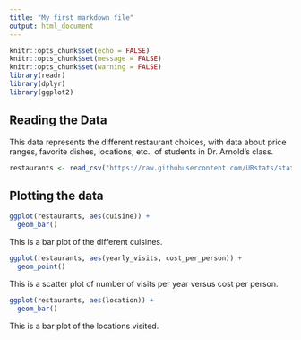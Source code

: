 ---
title: "My first markdown file"
output: html_document
---

```{r setup, include=FALSE}
knitr::opts_chunk$set(echo = FALSE)
knitr::opts_chunk$set(message = FALSE)
knitr::opts_chunk$set(warning = FALSE)
library(readr)
library(dplyr)
library(ggplot2)
```

## Reading the Data

This data represents the different restaurant choices, with data about price ranges, favorite dishes, locations, etc., of students in Dr. Arnold's class.

```{r, echo=FALSE, message=FALSE}
restaurants <- read_csv("https://raw.githubusercontent.com/URstats/stat209-s18-statsmaths/master/fav_restaurants.csv")
```

## Plotting the data

```{r, echo=FALSE, message=FALSE}
ggplot(restaurants, aes(cuisine)) +
  geom_bar()

```

This is a bar plot of the different cuisines.

```{r, echo=FALSE, message=FALSE}
ggplot(restaurants, aes(yearly_visits, cost_per_person)) +
  geom_point()

```

This is a scatter plot of number of visits per year versus cost per person.

```{r, echo=FALSE, message=FALSE}
ggplot(restaurants, aes(location)) +
  geom_bar()

```

This is a bar plot of the locations visited.


